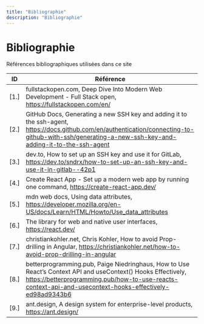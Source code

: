 ```yaml
---
title: "Bibliographie"
description: "Bibliographie"
---
```


# Bibliographie

<figcaption>Références bibliographiques utilisées dans ce site</figcaption>


| ID | Référence
|---|---|
| <a id="r1">[1.]</a>   | fullstackopen.com, Deep Dive Into Modern Web Development - Full Stack open, https://fullstackopen.com/en/ |
| <a id="r2">[2.]</a>   | GitHub Docs, Generating a new SSH key and adding it to the ssh-agent, https://docs.github.com/en/authentication/connecting-to-github-with-ssh/generating-a-new-ssh-key-and-adding-it-to-the-ssh-agent|
| <a id="r3">[3.]</a>   | dev.to, How to set up an SSH key and use it for GitLab, https://dev.to/sndrx/how-to-set-up-an-ssh-key-and-use-it-in-gitlab--42p1 |
| <a id="r4">[4.]</a>   | Create React App - Set up a modern web app by running one command, https://create-react-app.dev/ |
| <a id="r5">[5.]</a>   | mdn web docs, Using data attributes, https://developer.mozilla.org/en-US/docs/Learn/HTML/Howto/Use_data_attributes |
| <a id="r6">[6.]</a>   | The library for web and native user interfaces, https://react.dev/ |
| <a id="r7">[7.]</a>   | christiankohler.net, Chris Kohler, How to avoid Prop-drilling in Angular, https://christiankohler.net/how-to-avoid-prop-drilling-in-angular |
| <a id="r8">[8.]</a>   | betterprogramming.pub, Paige Niedringhaus, How to Use React’s Context API and useContext() Hooks Effectively, https://betterprogramming.pub/how-to-use-reacts-context-api-and-usecontext-hooks-effectively-ed98ad9343b6 |
| <a id="r9">[9.]</a>   | ant.design, A design system for enterprise-level products, https://ant.design/ |
<!-- > 
| <a id="r10">[10.]</a> |  |
| <a id="r11">[11.]</a> |  |
| <a id="r12">[12.]</a> |  |
| <a id="r13">[13.]</a> |  |
| <a id="r14">[14.]</a> |  |
| <a id="r15">[15.]</a> |  |
| <a id="r16">[16.]</a> |  |
| <a id="r17">[17.]</a> |  |
| <a id="r18">[18.]</a> |  |
| <a id="r19">[19.]</a> |  |
| <a id="r20">[20.]</a> |  |
| <a id="r21">[21.]</a> |  |
| <a id="r22">[22.]</a> |  |
| <a id="r23">[23.]</a> |  |
| <a id="r24">[24.]</a> |  |
| <a id="r25">[25.]</a> |  |
| <a id="r26">[26.]</a> |  |
| <a id="r27">[27.]</a> |  |
| <a id="r28">[28.]</a> |  |
| <a id="r29">[29.]</a> |  |
| <a id="r30">[30.]</a> |  |
| <a id="r31">[31.]</a> |  |
| <a id="r32">[32.]</a> |  |
| <a id="r33">[33.]</a> |  |
| <a id="r34">[34.]</a> |  |
| <a id="r35">[35.]</a> |  |
| <a id="r36">[36.]</a> |  |
| <a id="r37">[37.]</a> |  |
| <a id="r38">[38.]</a> |  |
| <a id="r39">[39.]</a> |  |
| <a id="r40">[40.]</a> |  |
| <a id="r41">[41.]</a> |  |
| <a id="r42">[42.]</a> |  |
| <a id="r43">[43.]</a> |  |
| <a id="r44">[44.]</a> |  |
| <a id="r45">[45.]</a> |  |
| <a id="r46">[46.]</a> |  |
| <a id="r47">[47.]</a> |  |
| <a id="r48">[48.]</a> |  |
| <a id="r49">[49.]</a> |  | 
| <a id="r50">[50.]</a> |  |  -->
